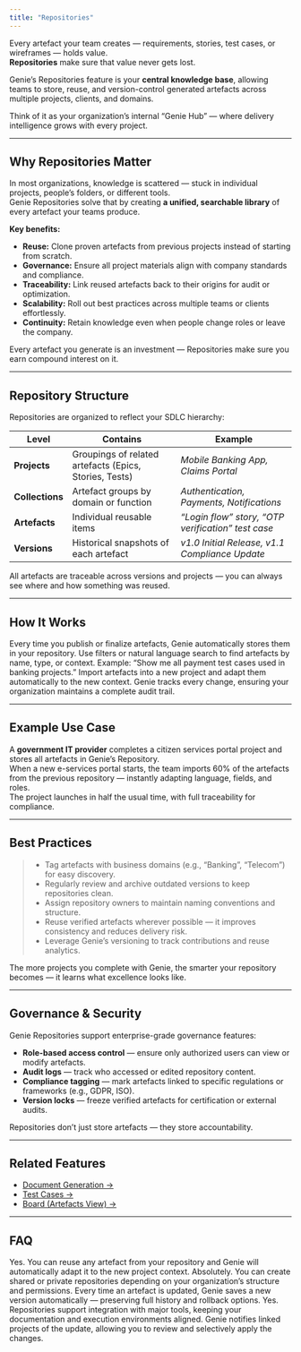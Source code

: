 ```yaml
---
title: "Repositories"
---
```

Every artefact your team creates — requirements, stories, test cases, or wireframes — holds value.  
**Repositories** make sure that value never gets lost.

Genie’s Repositories feature is your **central knowledge base**, allowing teams to store, reuse, and version-control generated artefacts across multiple projects, clients, and domains.

<Note>Think of it as your organization’s internal “Genie Hub” — where delivery intelligence grows with every project.</Note>

---

## Why Repositories Matter

In most organizations, knowledge is scattered — stuck in individual projects, people’s folders, or different tools.  
Genie Repositories solve that by creating **a unified, searchable library** of every artefact your teams produce.

**Key benefits:**
- **Reuse:** Clone proven artefacts from previous projects instead of starting from scratch.  
- **Governance:** Ensure all project materials align with company standards and compliance.  
- **Traceability:** Link reused artefacts back to their origins for audit or optimization.  
- **Scalability:** Roll out best practices across multiple teams or clients effortlessly.  
- **Continuity:** Retain knowledge even when people change roles or leave the company.  

<Tip>Every artefact you generate is an investment — Repositories make sure you earn compound interest on it.</Tip>

---

## Repository Structure

Repositories are organized to reflect your SDLC hierarchy:

| **Level** | **Contains** | **Example** |
|------------|---------------|-------------|
| **Projects** | Groupings of related artefacts (Epics, Stories, Tests) | *Mobile Banking App, Claims Portal* |
| **Collections** | Artefact groups by domain or function | *Authentication, Payments, Notifications* |
| **Artefacts** | Individual reusable items | *“Login flow” story, “OTP verification” test case* |
| **Versions** | Historical snapshots of each artefact | *v1.0 Initial Release, v1.1 Compliance Update* |

<Note>All artefacts are traceable across versions and projects — you can always see where and how something was reused.</Note>

---

## How It Works

<Steps>
  <Step title="1. Store">
    Every time you publish or finalize artefacts, Genie automatically stores them in your repository.
  </Step>
  <Step title="2. Search">
    Use filters or natural language search to find artefacts by name, type, or context.  
    Example: “Show me all payment test cases used in banking projects.”
  </Step>
  <Step title="3. Reuse">
    Import artefacts into a new project and adapt them automatically to the new context.
  </Step>
  <Step title="4. Version & Govern">
    Genie tracks every change, ensuring your organization maintains a complete audit trail.
  </Step>
</Steps>

---

## Example Use Case

A **government IT provider** completes a citizen services portal project and stores all artefacts in Genie’s Repository.  
When a new e-services portal starts, the team imports 60% of the artefacts from the previous repository — instantly adapting language, fields, and roles.  
The project launches in half the usual time, with full traceability for compliance.

---

## Best Practices

> - Tag artefacts with business domains (e.g., “Banking”, “Telecom”) for easy discovery.  
> - Regularly review and archive outdated versions to keep repositories clean.  
> - Assign repository owners to maintain naming conventions and structure.  
> - Reuse verified artefacts wherever possible — it improves consistency and reduces delivery risk.  
> - Leverage Genie’s versioning to track contributions and reuse analytics.

<Tip>The more projects you complete with Genie, the smarter your repository becomes — it learns what excellence looks like.</Tip>

---

## Governance & Security

Genie Repositories support enterprise-grade governance features:

- **Role-based access control** — ensure only authorized users can view or modify artefacts.  
- **Audit logs** — track who accessed or edited repository content.  
- **Compliance tagging** — mark artefacts linked to specific regulations or frameworks (e.g., GDPR, ISO).  
- **Version locks** — freeze verified artefacts for certification or external audits.

<Note>Repositories don’t just store artefacts — they store accountability.</Note>

---

## Related Features

- [Document Generation →](/features/documentgeneration)  
- [Test Cases →](/features/testcases)  
- [Board (Artefacts View) →](/features/boardartefacts)

---

## FAQ

<AccordionGroup>

  <Accordion title="Can I import artefacts from one project to another?">
    Yes. You can reuse any artefact from your repository and Genie will automatically adapt it to the new project context.
  </Accordion>

  <Accordion title="Can repositories be shared across teams?">
    Absolutely. You can create shared or private repositories depending on your organization’s structure and permissions.
  </Accordion>

  <Accordion title="How does version control work?">
    Every time an artefact is updated, Genie saves a new version automatically — preserving full history and rollback options.
  </Accordion>

  <Accordion title="Can I link artefacts to external systems like Jira or Confluence?">
    Yes. Repositories support integration with major tools, keeping your documentation and execution environments aligned.
  </Accordion>

  <Accordion title="What happens if a reused artefact changes in the original repository?">
    Genie notifies linked projects of the update, allowing you to review and selectively apply the changes.
  </Accordion>

</AccordionGroup>
